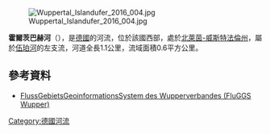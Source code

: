 [[Image:Wuppertal_Islandufer_2016_004.jpg|right]]

{{Coord|51|15|19|N|7|8|47|E|display=title}}

'''霍爾茨巴赫河'''（{{lang-de|Holzer Bach}}），是[[德國|德國]]的河流，位於該國西部，處於[[北萊茵-威斯特法倫州|北萊茵-威斯特法倫州]]，屬於[[伍珀河|伍珀河]]的左支流，河道全長1.1公里，流域面積0.6平方公里。

==參考資料==
* [http://fluggs.wupperverband.de FlussGebietsGeoinformationsSystem des Wupperverbandes (FluGGS Wupper)] {{Wayback|url=http://fluggs.wupperverband.de/ |date=20160303182641 }}

{{Germany-geo-stub}}
[[Category:德國河流|Category:德國河流]]